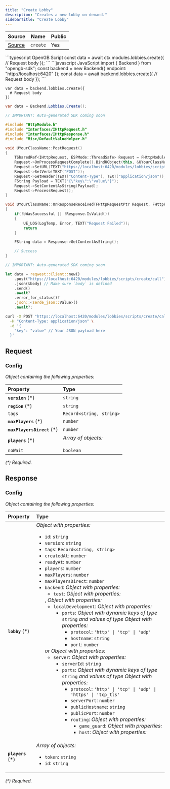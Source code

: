 ```yaml
---
title: "Create Lobby"
description: "Creates a new lobby on-demand."
sidebarTitle: "Create Lobby"
---
```


| Source                                                                                                      | Name       | Public     |
| ----------------------------------------------------------------------------------------------------------- | ---------- | ---------- |
| [Source](https://github.com/rivet-gg/opengb-modules/tree/main/modules/lobbies/scripts/create.ts) | `create` | Yes |

<RequestExample>
```typescript OpenGB Script
const data = await ctx.modules.lobbies.create({
  // Request body
});
```
```javascript JavaScript
import { Backend } from "opengb-sdk";
const backend = new Backend({ endpoint: "http://localhost:6420" });
const data = await backend.lobbies.create({
  // Request body
});
```

```gdscript Godot
var data = backend.lobbies.create({
  # Request body
})
```

```csharp Unity
var data = Backend.Lobbies.Create();
```

```cpp Unreal Engine
// IMPORTANT: Auto-generated SDK coming soon

#include "HttpModule.h"
#include "Interfaces/IHttpRequest.h"
#include "Interfaces/IHttpResponse.h"
#include "Misc/DefaultValueHelper.h"

void UYourClassName::PostRequest()
{
    TSharedRef<IHttpRequest, ESPMode::ThreadSafe> Request = FHttpModule::Get().CreateRequest();
    Request->OnProcessRequestComplete().BindUObject(this, &UYourClassName::OnResponseReceived);
    Request->SetURL(TEXT("https://localhost:6420/modules/lobbies/scripts/create/call"));
    Request->SetVerb(TEXT("POST"));
    Request->SetHeader(TEXT("Content-Type"), TEXT("application/json"));
    FString Payload = TEXT("{\"key\":\"value\"}");
    Request->SetContentAsString(Payload);
    Request->ProcessRequest();
}

void UYourClassName::OnResponseReceived(FHttpRequestPtr Request, FHttpResponsePtr Response, bool bWasSuccessful)
{
    if(!bWasSuccessful || !Response.IsValid())
    {
        UE_LOG(LogTemp, Error, TEXT("Request Failed"));
        return
    }

    FString data = Response->GetContentAsString();

    // Success
}
```

```rust Rust
// IMPORTANT: Auto-generated SDK coming soon

let data = reqwest::Client::new()
    .post("https://localhost:6420/modules/lobbies/scripts/create/call")
    .json(&body) // Make sure `body` is defined
    .send()
    .await?
    .error_for_status()?
    .json::<serde_json::Value>()
    .await?;
```

```bash curl
curl -X POST "https://localhost:6420/modules/lobbies/scripts/create/call" \
  -H "Content-Type: application/json" \
  -d '{
    "key": "value" // Your JSON payload here
  }'
```

</RequestExample>

## Request



### Config

_Object containing the following properties:_

| Property                    | Type                               |
| :-------------------------- | :--------------------------------- |
| **`version`** (\*)          | `string`                           |
| **`region`** (\*)           | `string`                           |
| `tags`                      | `Record<string, string>`           |
| **`maxPlayers`** (\*)       | `number`                           |
| **`maxPlayersDirect`** (\*) | `number`                           |
| **`players`** (\*)          | _Array of objects:_<br /><ul></ul> |
| `noWait`                    | `boolean`                          |

_(\*) Required._


## Response



### Config

_Object containing the following properties:_

| Property           | Type                                                                                                                                                                                                                                                                                                                                                                                                                                                                                                                                                                                                                                                                                                                                                                                                                                                                                                                                                                                                                                                                                                                                                                                                                                                                                                                    |
| :----------------- | :---------------------------------------------------------------------------------------------------------------------------------------------------------------------------------------------------------------------------------------------------------------------------------------------------------------------------------------------------------------------------------------------------------------------------------------------------------------------------------------------------------------------------------------------------------------------------------------------------------------------------------------------------------------------------------------------------------------------------------------------------------------------------------------------------------------------------------------------------------------------------------------------------------------------------------------------------------------------------------------------------------------------------------------------------------------------------------------------------------------------------------------------------------------------------------------------------------------------------------------------------------------------------------------------------------------------- |
| **`lobby`** (\*)   | _Object with properties:_<ul><li>`id`: `string`</li><li>`version`: `string`</li><li>`tags`: `Record<string, string>`</li><li>`createdAt`: `number`</li><li>`readyAt`: `number`</li><li>`players`: `number`</li><li>`maxPlayers`: `number`</li><li>`maxPlayersDirect`: `number`</li><li>`backend`: _Object with properties:_<ul><li>`test`: _Object with properties:_<ul></ul></li></ul>, _Object with properties:_<ul><li>`localDevelopment`: _Object with properties:_<ul><li>`ports`: _Object with dynamic keys of type_ `string` _and values of type_ _Object with properties:_<ul><li>`protocol`: `'http' \| 'tcp' \| 'udp'`</li><li>`hostname`: `string`</li><li>`port`: `number`</li></ul></li></ul></li></ul> _or_ _Object with properties:_<ul><li>`server`: _Object with properties:_<ul><li>`serverId`: `string`</li><li>`ports`: _Object with dynamic keys of type_ `string` _and values of type_ _Object with properties:_<ul><li>`protocol`: `'http' \| 'tcp' \| 'udp' \| 'https' \| 'tcp_tls'`</li><li>`serverPort`: `number`</li><li>`publicHostname`: `string`</li><li>`publicPort`: `number`</li><li>`routing`: _Object with properties:_<ul><li>`game_guard`: _Object with properties:_<ul></ul></li><li>`host`: _Object with properties:_<ul></ul></li></ul></li></ul></li></ul></li></ul></li></ul> |
| **`players`** (\*) | _Array of objects:_<br /><ul><li>`token`: `string`</li><li>`id`: `string`</li></ul>                                                                                                                                                                                                                                                                                                                                                                                                                                                                                                                                                                                                                                                                                                                                                                                                                                                                                                                                                                                                                                                                                                                                                                                                                                     |

_(\*) Required._

